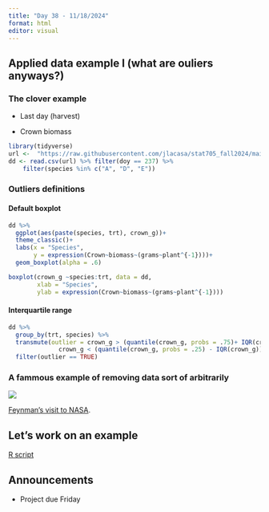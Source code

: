 ```yaml
---
title: "Day 38 - 11/18/2024"
format: html
editor: visual
---
```


## Applied data example I (what are ouliers anyways?)  

### The clover example  

- Last day (harvest)  

- Crown biomass

```r
library(tidyverse)
url <-  "https://raw.githubusercontent.com/jlacasa/stat705_fall2024/main/classes/data/dd_finalproj.csv"
dd <- read.csv(url) %>% filter(doy == 237) %>% 
    filter(species %in% c("A", "D", "E")) 
```

### Outliers definitions  

#### Default boxplot  
```r
dd %>% 
  ggplot(aes(paste(species, trt), crown_g))+
  theme_classic()+
  labs(x = "Species", 
       y = expression(Crown~biomass~(grams~plant^{-1})))+
  geom_boxplot(alpha = .6)
```

```r
boxplot(crown_g ~species:trt, data = dd,
        xlab = "Species",
        ylab = expression(Crown~biomass~(grams~plant^{-1})))
```

#### Interquartile range  

```r
dd %>% 
  group_by(trt, species) %>% 
  transmute(outlier = crown_g > (quantile(crown_g, probs = .75)+ IQR(crown_g)) |
              crown_g < (quantile(crown_g, probs = .25) - IQR(crown_g)) ) %>% 
  filter(outlier == TRUE)
```

### A fammous example of removing data sort of arbitrarily  

![](https://bookdown.org/egarpor/PM-UC3M/images/figures/challenger.png)

[Feynman's visit to NASA](https://feynman.com/science/the-challenger-disaster/). 

## Let's work on an example  

[R script](in_class_code/day38_inclass.Rmd)

## Announcements  

- Project due Friday  


